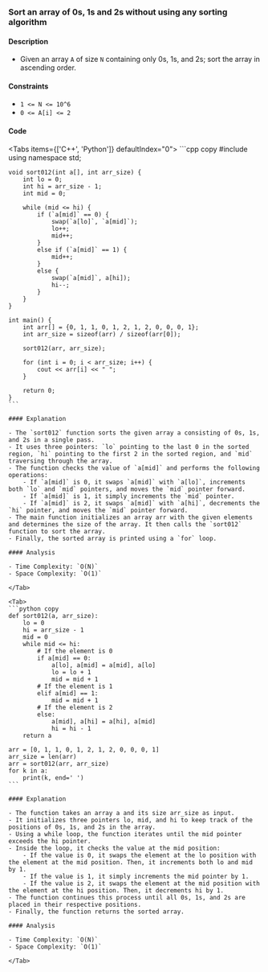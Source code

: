 
### Sort an array of 0s, 1s and 2s without using any sorting algorithm

#### Description

-   Given an array `A` of size `N` containing only 0s, 1s, and 2s; sort the array in ascending order.

#### Constraints

-   `1 <= N <= 10^6`
-   `0 <= A[i] <= 2`

#### Code

<Tabs items={['C++', 'Python']} defaultIndex="0">
    <Tab>
    ```cpp copy
    #include <iostream>
    using namespace std;

    void sort012(int a[], int arr_size) {
        int lo = 0;
        int hi = arr_size - 1;
        int mid = 0;

        while (mid <= hi) {
            if (`a[mid]` == 0) {
                swap(`a[lo]`, `a[mid]`);
                lo++;
                mid++;
            }
            else if (`a[mid]` == 1) {
                mid++;
            }
            else {
                swap(`a[mid]`, a[hi]);
                hi--;
            }
        }
    }

    int main() {
        int arr[] = {0, 1, 1, 0, 1, 2, 1, 2, 0, 0, 0, 1};
        int arr_size = sizeof(arr) / sizeof(arr[0]);

        sort012(arr, arr_size);

        for (int i = 0; i < arr_size; i++) {
            cout << arr[i] << " ";
        }

        return 0;
    }
    ```

    #### Explanation

    - The `sort012` function sorts the given array a consisting of 0s, 1s, and 2s in a single pass.
    - It uses three pointers: `lo` pointing to the last 0 in the sorted region, `hi` pointing to the first 2 in the sorted region, and `mid` traversing through the array.
    - The function checks the value of `a[mid]` and performs the following operations:
        - If `a[mid]` is 0, it swaps `a[mid]` with `a[lo]`, increments both `lo` and `mid` pointers, and moves the `mid` pointer forward.
        - If `a[mid]` is 1, it simply increments the `mid` pointer.
        - If `a[mid]` is 2, it swaps `a[mid]` with `a[hi]`, decrements the `hi` pointer, and moves the `mid` pointer forward.
    - The main function initializes an array arr with the given elements and determines the size of the array. It then calls the `sort012` function to sort the array.
    - Finally, the sorted array is printed using a `for` loop.

    #### Analysis

    - Time Complexity: `O(N)`
    - Space Complexity: `O(1)`

    </Tab>

    <Tab>
    ```python copy
    def sort012(a, arr_size):
        lo = 0
        hi = arr_size - 1
        mid = 0
        while mid <= hi:
            # If the element is 0
            if a[mid] == 0:
                a[lo], a[mid] = a[mid], a[lo]
                lo = lo + 1
                mid = mid + 1
            # If the element is 1
            elif a[mid] == 1:
                mid = mid + 1
            # If the element is 2
            else:
                a[mid], a[hi] = a[hi], a[mid]
                hi = hi - 1
        return a

    arr = [0, 1, 1, 0, 1, 2, 1, 2, 0, 0, 0, 1]
    arr_size = len(arr)
    arr = sort012(arr, arr_size)
    for k in a:
        print(k, end=' ')
    ```

    #### Explanation

    - The function takes an array a and its size arr_size as input.
    - It initializes three pointers lo, mid, and hi to keep track of the positions of 0s, 1s, and 2s in the array.
    - Using a while loop, the function iterates until the mid pointer exceeds the hi pointer.
    - Inside the loop, it checks the value at the mid position:
        - If the value is 0, it swaps the element at the lo position with the element at the mid position. Then, it increments both lo and mid by 1.
        - If the value is 1, it simply increments the mid pointer by 1.
        - If the value is 2, it swaps the element at the mid position with the element at the hi position. Then, it decrements hi by 1.
    - The function continues this process until all 0s, 1s, and 2s are placed in their respective positions.
    - Finally, the function returns the sorted array.

    #### Analysis

    - Time Complexity: `O(N)`
    - Space Complexity: `O(1)`

    </Tab>

</Tabs>
